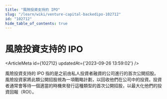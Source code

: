 ```yaml
---
title: "風險投資支持的 IPO"
slug: "/learn/wiki/venture-capital-backedipo-102712"
id: "102712"
hide_table_of_contents: true
---
```



# 風險投資支持的 IPO

<ArticleMeta id={102712} updatedAt={'2023-09-26 13:59:02'} />
<div className='border-solid border-b border-t-0 my-4 border-[var(--ifm-color-gray-300)]' />

風險投資支持的 IPO 指的是之前由私人投資者融資的公司進行的首次公開招股。風險投資家將此類公開招股視為一項戰略計劃，以回收他們在公司中的投資。投資者通常會等待一個適當的時機來發行這種類型的首次公開招股，以最大化他們的投資回報（ROI）。
